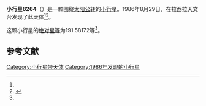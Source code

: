 {{Infobox planet
| bgcolour = #FFFFC0
| name = 8264
| symbol = 
| image = 
| caption = 
| discovery = yes
| discovery_ref = 
| discoverer = {{link-en|亨利·德波鸿诺|Henri Debehogne}}
| discovery_site = [[拉西拉天文台|拉西拉天文台]] 
| discovered = 1986年8月29日
| designations = yes
| mp_name = 
| named_after = 
| alt_names = 1986 QA3/ 1973 UW5
| mp_category = [[主带小行星|主带小行星]]
| orbit_ref = <ref name="a">[http://ssd.jpl.nasa.gov/sbdb.cgi?sstr=8264 8264] {{Wayback|url=http://ssd.jpl.nasa.gov/sbdb.cgi?sstr=8264 |date=20210720071956 }}，小行星數據庫瀏覽器（JPL Small-Body Database Browser）－[[美国国家航空航天局|美国国家航空航天局]]喷气推进实验室</ref>
| epoch = 2456400.5 (2013年4月18日更新)
| aphelion = {{convert|2.5195557|AU|km|3|abbr=on|lk=out}}
| perihelion = {{convert|1.9310547|AU|km|3|abbr=on}}
| semimajor = {{convert|2.2253052|AU|km|3|abbr=on}}
| eccentricity = 0.1322293
| period = 1212.502967 [[日|日]]<br />3.32[[儒略年|儒略年]]
| avg_speed = 
| inclination = 1.55015
| asc_node = 96.97810
| mean_anomaly = 
| arg_peri = 191.58172
| satellites = 
| physical_characteristics = yes
| dimensions = 
| mass = 
| density = 
| surface_grav = 
| escape_velocity = 
| sidereal_day = 
| axial_tilt = 
| pole_ecliptic_lat = 
| pole_ecliptic_lon = 
| albedo = 
| temperatures= 
| temp_name1 = 
| mean_temp_1 = 
| max_temp_1 = 
| temp_name2 = 
| max_temp_2 = 
| spectral_type = 
| abs_magnitude = 191.58172
}}

'''小行星8264'''（{{lang-en|8264}}）是一颗围绕[[太阳|太阳]][[公转|公转]]的[[小行星|小行星]]。1986年8月29日，{{link-en|亨利·德波鸿诺|Henri Debehogne}}在拉西拉天文台发现了此天体<ref name="a" /><ref>{{cite news|title=小行星列表|url=http://cfa-www.harvard.edu/iau/lists/NumberedMPs.txt|accessdate=2013-07-08|newspaper=哈佛大学|archive-date=2008-05-17|archive-url=https://web.archive.org/web/20080517010638/http://cfa-www.harvard.edu/iau/lists/NumberedMPs.txt|dead-url=no}}</ref>。

这颗小行星的[[绝对星等|绝对星等]]为191.58172等<ref name="a" />。

==参考文献==
{{reflist}}
{{Minor Planet Number|[[小行星8263|小行星8263]]|[[小行星8265|小行星8265]]}}

{{小天体}}

[[Category:小行星带天体|Category:小行星带天体]]
[[Category:1986年发现的小行星|Category:1986年发现的小行星]]

{{asteroid-stub}}